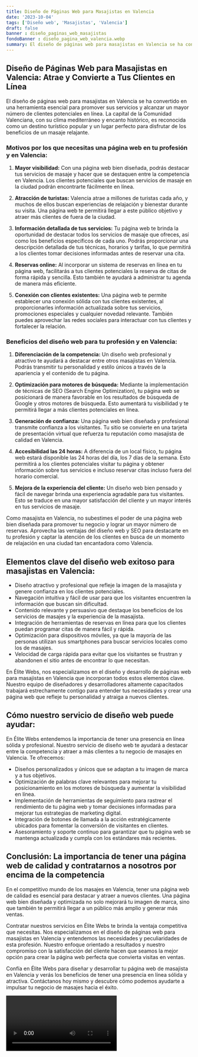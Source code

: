 ```yaml
---
title: Diseño de Páginas Web para Masajistas en Valencia
date: '2023-10-04'
tags: ['Diseño web', 'Masajistas', 'Valencia']
draft: false
banner : diseño_paginas_web_masajistas
fondoBanner : diseño_pagina_web_valencia.webp
summary: El diseño de páginas web para masajistas en Valencia se ha convertido en una herramienta esencial para promover sus servicios y alcanzar un mayor número de clientes potenciales en línea. La capital de la Comunidad Valenciana, con su clima mediterráneo y encanto histórico, es reconocida como un destino turístico popular y un lugar perfecto para disfrutar de los beneficios de un masaje relajante.
---
```


## Diseño de Páginas Web para Masajistas en Valencia: Atrae y Convierte a Tus Clientes en Línea

El diseño de páginas web para masajistas en Valencia se ha convertido en una herramienta esencial para promover sus servicios y alcanzar un mayor número de clientes potenciales en línea. La capital de la Comunidad Valenciana, con su clima mediterráneo y encanto histórico, es reconocida como un destino turístico popular y un lugar perfecto para disfrutar de los beneficios de un masaje relajante.

### Motivos por los que necesitas una página web en tu profesión y en Valencia:

1. **Mayor visibilidad:** Con una página web bien diseñada, podrás destacar tus servicios de masaje y hacer que se destaquen entre la competencia en Valencia. Los clientes potenciales que buscan servicios de masaje en la ciudad podrán encontrarte fácilmente en línea.

2. **Atracción de turistas:** Valencia atrae a millones de turistas cada año, y muchos de ellos buscan experiencias de relajación y bienestar durante su visita. Una página web te permitirá llegar a este público objetivo y atraer más clientes de fuera de la ciudad.

3. **Información detallada de tus servicios:** Tu página web te brinda la oportunidad de destacar todos los servicios de masaje que ofreces, así como los beneficios específicos de cada uno. Podrás proporcionar una descripción detallada de tus técnicas, horarios y tarifas, lo que permitirá a los clientes tomar decisiones informadas antes de reservar una cita.

4. **Reservas online:** Al incorporar un sistema de reservas en línea en tu página web, facilitarás a tus clientes potenciales la reserva de citas de forma rápida y sencilla. Esto también te ayudará a administrar tu agenda de manera más eficiente.

5. **Conexión con clientes existentes:** Una página web te permite establecer una conexión sólida con tus clientes existentes, al proporcionarles información actualizada sobre tus servicios, promociones especiales y cualquier novedad relevante. También puedes aprovechar las redes sociales para interactuar con tus clientes y fortalecer la relación.

### Beneficios del diseño web para tu profesión y en Valencia:

1. **Diferenciación de la competencia:** Un diseño web profesional y atractivo te ayudará a destacar entre otros masajistas en Valencia. Podrás transmitir tu personalidad y estilo únicos a través de la apariencia y el contenido de tu página.

2. **Optimización para motores de búsqueda:** Mediante la implementación de técnicas de SEO (Search Engine Optimization), tu página web se posicionará de manera favorable en los resultados de búsqueda de Google y otros motores de búsqueda. Esto aumentará tu visibilidad y te permitirá llegar a más clientes potenciales en línea.

3. **Generación de confianza:** Una página web bien diseñada y profesional transmite confianza a los visitantes. Tu sitio se convierte en una tarjeta de presentación virtual que refuerza tu reputación como masajista de calidad en Valencia.

4. **Accesibilidad las 24 horas:** A diferencia de un local físico, tu página web estará disponible las 24 horas del día, los 7 días de la semana. Esto permitirá a los clientes potenciales visitar tu página y obtener información sobre tus servicios e incluso reservar citas incluso fuera del horario comercial.

5. **Mejora de la experiencia del cliente:** Un diseño web bien pensado y fácil de navegar brinda una experiencia agradable para tus visitantes. Esto se traduce en una mayor satisfacción del cliente y un mayor interés en tus servicios de masaje.

Como masajista en Valencia, no subestimes el poder de una página web bien diseñada para promover tu negocio y lograr un mayor número de reservas. Aprovecha las ventajas del diseño web y SEO para destacarte en tu profesión y captar la atención de los clientes en busca de un momento de relajación en una ciudad tan encantadora como Valencia.

<GifSeo />

<Cta />

## Elementos clave del diseño web exitoso para masajistas en Valencia:

- Diseño atractivo y profesional que refleje la imagen de la masajista y genere confianza en los clientes potenciales.
- Navegación intuitiva y fácil de usar para que los visitantes encuentren la información que buscan sin dificultad.
- Contenido relevante y persuasivo que destaque los beneficios de los servicios de masajes y la experiencia de la masajista.
- Integración de herramientas de reservas en línea para que los clientes puedan programar citas de manera fácil y rápida.
- Optimización para dispositivos móviles, ya que la mayoría de las personas utilizan sus smartphones para buscar servicios locales como los de masajes.
- Velocidad de carga rápida para evitar que los visitantes se frustran y abandonen el sitio antes de encontrar lo que necesitan.

En Élite Webs, nos especializamos en el diseño y desarrollo de páginas web para masajistas en Valencia que incorporan todos estos elementos clave. Nuestro equipo de diseñadores y desarrolladores altamente capacitados trabajará estrechamente contigo para entender tus necesidades y crear una página web que refleje tu personalidad y atraiga a nuevos clientes.

## Cómo nuestro servicio de diseño web puede ayudar:

En Élite Webs entendemos la importancia de tener una presencia en línea sólida y profesional. Nuestro servicio de diseño web te ayudará a destacar entre la competencia y atraer a más clientes a tu negocio de masajes en Valencia. Te ofrecemos:

- Diseños personalizados y únicos que se adaptan a tu imagen de marca y a tus objetivos.
- Optimización de palabras clave relevantes para mejorar tu posicionamiento en los motores de búsqueda y aumentar la visibilidad en línea.
- Implementación de herramientas de seguimiento para rastrear el rendimiento de tu página web y tomar decisiones informadas para mejorar tus estrategias de marketing digital.
- Integración de botones de llamada a la acción estratégicamente ubicados para fomentar la conversión de visitantes en clientes.
- Asesoramiento y soporte continuo para garantizar que tu página web se mantenga actualizada y cumpla con los estándares más recientes.

## Conclusión: La importancia de tener una página web de calidad y contratarnos a nosotros por encima de la competencia

En el competitivo mundo de los masajes en Valencia, tener una página web de calidad es esencial para destacar y atraer a nuevos clientes. Una página web bien diseñada y optimizada no solo mejorará tu imagen de marca, sino que también te permitirá llegar a un público más amplio y generar más ventas.

Contratar nuestros servicios en Élite Webs te brinda la ventaja competitiva que necesitas. Nos especializamos en el diseño de páginas web para masajistas en Valencia y entendemos las necesidades y peculiaridades de esta profesión. Nuestro enfoque orientado a resultados y nuestro compromiso con la satisfacción del cliente hacen que seamos la mejor opción para crear la página web perfecta que convierta visitas en ventas.

Confía en Élite Webs para diseñar y desarrollar tu página web de masajista en Valencia y verás los beneficios de tener una presencia en línea sólida y atractiva. Contáctanos hoy mismo y descubre cómo podemos ayudarte a impulsar tu negocio de masajes hacia el éxito.

<Video />

<CtaBot job='Masajistas' city='Valencia'/>

<Gmaps query='Valencia+españa+maps' />